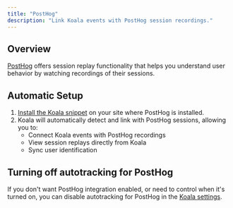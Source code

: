 ```yaml
---
title: "PostHog"
description: "Link Koala events with PostHog session recordings."
---
```


## Overview

[PostHog](https://posthog.com?ref=koala) offers session replay functionality that helps you understand user behavior by watching recordings of their sessions.

## Automatic Setup

1. [Install the Koala snippet](/get-started/quick-start) on your site where PostHog is installed.
2. Koala will automatically detect and link with PostHog sessions, allowing you to:
   - Connect Koala events with PostHog recordings
   - View session replays directly from Koala
   - Sync user identification

## Turning off autotracking for PostHog

If you don't want PostHog integration enabled, or need to control when it's turned on, you can disable autotracking for PostHog in the [Koala settings](https://app.getkoala.com/goto/settings/install).
